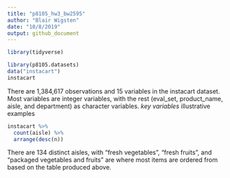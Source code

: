 ```yaml
---
title: "p8105_hw3_bw2595"
author: "Blair Wigsten"
date: "10/8/2019"
output: github_document
---
```


```r
library(tidyverse)
```

```r
library(p8105.datasets)
data("instacart")
instacart
```
There are 1,384,617 observations and 15 variables in the instacart dataset. Most variables are integer variables, with the rest (eval_set, product_name, aisle, and department) as character variables. 
*key variables 
*illustrative examples


```r
instacart %>%
  count(aisle) %>%
  arrange(desc(n))
```
There are 134 distinct aisles, with "fresh vegetables", "fresh fruits", and "packaged vegetables and fruits" are where most items are ordered from based on the table produced above. 






